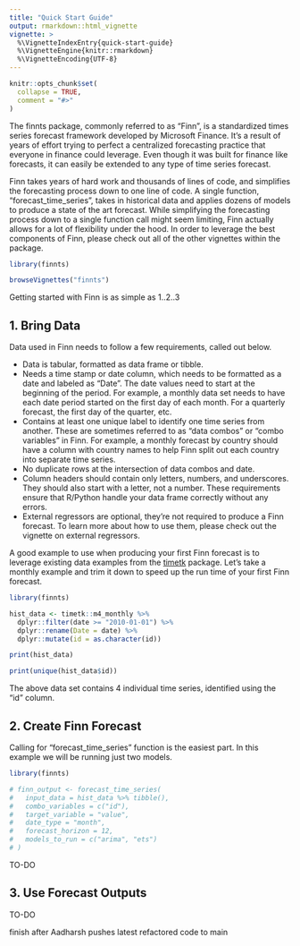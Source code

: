 ```yaml
---
title: "Quick Start Guide"
output: rmarkdown::html_vignette
vignette: >
  %\VignetteIndexEntry{quick-start-guide}
  %\VignetteEngine{knitr::rmarkdown}
  %\VignetteEncoding{UTF-8}
---
```


```r
knitr::opts_chunk$set(
  collapse = TRUE,
  comment = "#>"
)
```

The finnts package, commonly referred to as "Finn", is a standardized times series forecast framework developed by Microsoft Finance. It's a result of years of effort trying to perfect a centralized forecasting practice that everyone in finance could leverage. Even though it was built for finance like forecasts, it can easily be extended to any type of time series forecast.

Finn takes years of hard work and thousands of lines of code, and simplifies the forecasting process down to one line of code. A single function, "forecast_time_series", takes in historical data and applies dozens of models to produce a state of the art forecast. While simplifying the forecasting process down to a single function call might seem limiting, Finn actually allows for a lot of flexibility under the hood. In order to leverage the best components of Finn, please check out all of the other vignettes within the package. 

```r
library(finnts)

browseVignettes("finnts")
```


Getting started with Finn is as simple as 1..2..3

## 1. Bring Data

Data used in Finn needs to follow a few requirements, called out below. 

- Data is tabular, formatted as data frame or tibble.
- Needs a time stamp or date column, which needs to be formatted as a date and labeled as "Date". The date values need to start at the beginning of the period. For example, a monthly data set needs to have each date period started on the first day of each month. For a quarterly forecast, the first day of the quarter, etc.
- Contains at least one unique label to identify one time series from another. These are sometimes referred to as "data combos" or "combo variables" in Finn. For example, a monthly forecast by country should have a column with country names to help Finn split out each country into separate time series. 
- No duplicate rows at the intersection of data combos and date. 
- Column headers should contain only letters, numbers, and underscores. They should also start with a letter, not a number. These requirements ensure that R/Python handle your data frame correctly without any errors. 
- External regressors are optional, they're not required to produce a Finn forecast. To learn more about how to use them, please check out the vignette on external regressors. 

A good example to use when producing your first Finn forecast is to leverage existing data examples from the [timetk](https://business-science.github.io/timetk/) package. Let's take a monthly example and trim it down to speed up the run time of your first Finn forecast. 

```r
library(finnts)

hist_data <- timetk::m4_monthly %>%
  dplyr::filter(date >= "2010-01-01") %>%
  dplyr::rename(Date = date) %>%
  dplyr::mutate(id = as.character(id))

print(hist_data)

print(unique(hist_data$id))
```

The above data set contains 4 individual time series, identified using the "id" column. 


## 2. Create Finn Forecast

Calling for "forecast_time_series" function is the easiest part. In this example we will be running just two models. 

```r
library(finnts)

# finn_output <- forecast_time_series(
#   input_data = hist_data %>% tibble(),
#   combo_variables = c("id"),
#   target_variable = "value",
#   date_type = "month",
#   forecast_horizon = 12,
#   models_to_run = c("arima", "ets")
# )

```

TO-DO

## 3. Use Forecast Outputs

TO-DO

finish after Aadharsh pushes latest refactored code to main